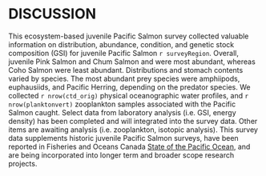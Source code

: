 # DISCUSSION

This ecosystem-based juvenile Pacific Salmon survey collected valuable information on distribution, abundance, condition, and genetic stock composition (GSI) for juvenile Pacific Salmon `r surveyRegion`. Overall, juvenile Pink Salmon and Chum Salmon and were most abundant, whereas Coho Salmon were least abundant. Distributions and stomach contents varied by species. The most abundant prey species were amphiipods, euphausiids, and Pacific Herring, depending on the predator species. We collected `r nrow(ctd_orig)` physical oceanographic water profiles, and `r nrow(planktonvert)` zooplankton samples associated with the Pacific Salmon caught. Select data from laboratory analysis (i.e. GSI, energy density) has been completed and will integrated into the survey data. Other items are awaiting analysis (i.e. zooplankton, isotopic analysis). This survey data supplements historic juvenile Pacific Salmon surveys, have been reported in Fisheries and Oceans Canada [State of the Pacific Ocean](https://dfo-mpo.gc.ca/oceans/publications/index-eng.html#soto-pac-tech), and are being incorporated into longer term and broader scope research projects. 
